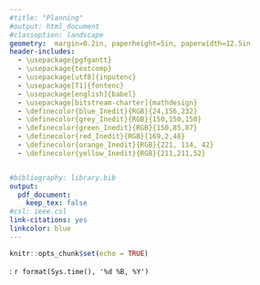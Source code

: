 ```yaml
---
#title: "Planning"
#output: html_document
#classoption: landscape
geometry:  margin=0.2in, paperheight=5in, paperwidth=12.5in
header-includes:
  - \usepackage{pgfgantt}
  - \usepackage{textcomp}
  - \usepackage[utf8]{inputenc}
  - \usepackage[T1]{fontenc}
  - \usepackage[english]{babel}
  - \usepackage[bitstream-charter]{mathdesign}
  - \definecolor{blue_Inedit}{RGB}{24,156,232}
  - \definecolor{grey_Inedit}{RGB}{150,150,150}
  - \definecolor{green_Inedit}{RGB}{150,85,87}
  - \definecolor{red_Inedit}{RGB}{169,2,48}
  - \definecolor{orange_Inedit}{RGB}{221, 114, 42}
  - \definecolor{yellow_Inedit}{RGB}{211,211,52}


#bibliography: library.bib
output:
  pdf_document:
    keep_tex: false
#csl: ieee.csl
link-citations: yes
linkcolor: blue
---
```


```r
knitr::opts_chunk$set(echo = TRUE)
```

\pagestyle{empty}

\begin{ganttchart}[vgrid, hgrid, 
   time slot format = isodate-yearmonth, 
   bar/.style={fill=blue_Inedit, rounded corners=3pt},
   bar incomplete/.style={fill=orange_Inedit},
	newline shortcut=true,
	today={\the\year-\the\month-\the\day}, 
	%today offset= .3,
	y unit chart=0.6cm,
	x unit = 0.7cm,
	bar label node/.append style={align=left},
	milestone/.append style={fill=blue, rounded corners=1pt},
	milestone label font=\color{blue},
	time slot unit=month ]{2021-03}{2023-01}
	\gantttitlecalendar{year, month=shortname} \\

\ganttgroup{\color{grey_Inedit} WP 6: Use cases experiments demonstration and evaluation}{2021-03}{2023-01} \\ 
   %\ganttbar[name=T0]{\color{grey_Inedit} ... Other tasks .... }{2021-03}{2021-03}\\
   
  % \ganttbar[name=T1]{T6.1 Validation Process Specification}{2021-03}{2021-09}\\
   %\ganttbar[name=T2]{T6.2 Manufacturing of wood furniture demonstrator}{2021-10}{2022-07}\\ 
   %\ganttbar[name=T3]{T6.3 3D printing of wood demonstrator}{2021-10}{2022-07}\\ 
   
\ganttgroup[name=T4, progress=30 ]{\color{blue}T6.4 3D printing of recycled plastic demonstrator}{2021-03}{2022-07}\\ 

   \ganttbar[name=T4_1, progress=100]{Coordination and alignement with WP 4.3-4.4 tasks}{2021-03}{2021-09} \\
   
   \ganttbar[name=T4_2, progress=100]{Literature and Background on Additive manufacturing / Recycling / Sustainability}{2021-03}{2021-07}\\ 
      
   \ganttbar[name=T4_3 , progress=100]{Printability test on Virgin material for calibration purposes}{2021-04}{2021-12}\\ 
   
   \ganttbar[name=T4_4, progress=40]{Iterative technical improvement of printing process}{2021-06}{2022-07}\\ 
   
   \ganttbar[name=T4_5, progress=10]{Definition of the scope of plastic wastes according printability }{2021-11}{2022-09}\\ 
   
   \ganttbar[name=T4_6, progress=20 ]{Experimental research design to test quality on virgin and recycled objects}{2022-01}{2022-12}\\ 
   
   \ganttbar[name=T4_7, progress=70]{Technical development of smart collector to collect plastic waste}{2021-04}{2022-07}\\ 
   
   \ganttbar[name=T4_8, progress=15]{Validation and consolidation of network of the local actors}{2021-11}{2022-09}\\ 
   
   \ganttbar[name=T4_9, progress=0]{Validation Demonstrator for INEDIT stakeholders (according KPI's?)}{2022-05}{2023-01}\\ 
         
  \ganttmilestone[name=Mile1]{Delivrable}{2023-01} 
   
  % \ganttbar[name=T5]{T6.5 Smartification demonstrator}{2021-10}{2022-07}\\ 
   
  % \ganttbar[name=T6]{T6.6 Test and evaluation of results}{2022-04}{2022-07}\\ 
%   \ganttbar[name=T4]{T6.7 Analysis of the Gender Dimension in the DIT process}{2021-12}{2022-07}\\ 
   
   
   
   
   
   %\ganttlink{T1.1}{T1.2}
   %\ganttlink{T1.1}{T1.3}
   %\ganttlink{T1.1}{T1.4}
   %\ganttlink{T1.1}{T1.5}
   %\ganttlink{T1.4}{Mile1}

         

\end{ganttchart}

\hfill \textbf{Last Updated}:  `r format(Sys.time(), '%d %B, %Y')`

